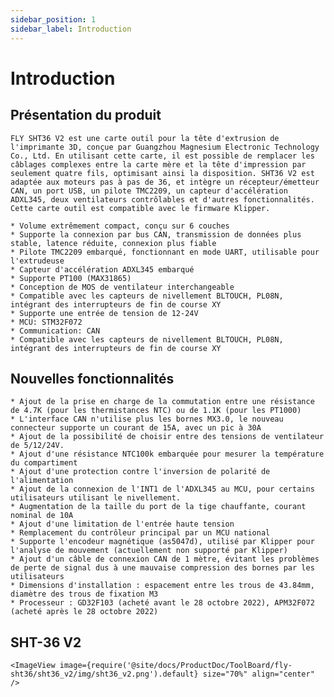 ```yaml
---
sidebar_position: 1
sidebar_label: Introduction
---
```




# Introduction

## Présentation du produit

    FLY SHT36 V2 est une carte outil pour la tête d'extrusion de l'imprimante 3D, conçue par Guangzhou Magnesium Electronic Technology Co., Ltd. En utilisant cette carte, il est possible de remplacer les câblages complexes entre la carte mère et la tête d'impression par seulement quatre fils, optimisant ainsi la disposition. SHT36 V2 est adaptée aux moteurs pas à pas de 36, et intègre un récepteur/émetteur CAN, un port USB, un pilote TMC2209, un capteur d'accélération ADXL345, deux ventilateurs contrôlables et d'autres fonctionnalités. Cette carte outil est compatible avec le firmware Klipper.

    * Volume extrêmement compact, conçu sur 6 couches
    * Supporte la connexion par bus CAN, transmission de données plus stable, latence réduite, connexion plus fiable
    * Pilote TMC2209 embarqué, fonctionnant en mode UART, utilisable pour l'extrudeuse
    * Capteur d'accélération ADXL345 embarqué
    * Supporte PT100 (MAX31865)
    * Conception de MOS de ventilateur interchangeable
    * Compatible avec les capteurs de nivellement BLTOUCH, PL08N, intégrant des interrupteurs de fin de course XY
    * Supporte une entrée de tension de 12-24V 
    * MCU: STM32F072
    * Communication: CAN
    * Compatible avec les capteurs de nivellement BLTOUCH, PL08N, intégrant des interrupteurs de fin de course XY

## Nouvelles fonctionnalités

    * Ajout de la prise en charge de la commutation entre une résistance de 4.7K (pour les thermistances NTC) ou de 1.1K (pour les PT1000)
    * L'interface CAN n'utilise plus les bornes MX3.0, le nouveau connecteur supporte un courant de 15A, avec un pic à 30A
    * Ajout de la possibilité de choisir entre des tensions de ventilateur de 5/12/24V.
    * Ajout d'une résistance NTC100k embarquée pour mesurer la température du compartiment
    * Ajout d'une protection contre l'inversion de polarité de l'alimentation
    * Ajout de la connexion de l'INT1 de l'ADXL345 au MCU, pour certains utilisateurs utilisant le nivellement.
    * Augmentation de la taille du port de la tige chauffante, courant nominal de 10A
    * Ajout d'une limitation de l'entrée haute tension
    * Remplacement du contrôleur principal par un MCU national
    * Supporte l'encodeur magnétique (as5047d), utilisé par Klipper pour l'analyse de mouvement (actuellement non supporté par Klipper)
    * Ajout d'un câble de connexion CAN de 1 mètre, évitant les problèmes de perte de signal dus à une mauvaise compression des bornes par les utilisateurs
    * Dimensions d'installation : espacement entre les trous de 43.84mm, diamètre des trous de fixation M3
    * Processeur : GD32F103 (acheté avant le 28 octobre 2022), APM32F072 (acheté après le 28 octobre 2022)

## SHT-36 V2

    <ImageView image={require('@site/docs/ProductDoc/ToolBoard/fly-sht36/sht36_v2/img/sht36_v2.png').default} size="70%" align="center" />